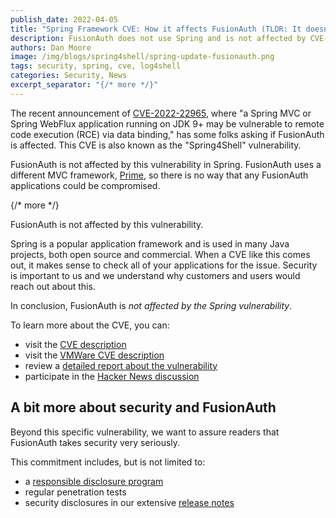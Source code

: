 ```yaml
---
publish_date: 2022-04-05 
title: "Spring Framework CVE: How it affects FusionAuth (TLDR: It doesn't)"
description: FusionAuth does not use Spring and is not affected by CVE-2022-22965.
authors: Dan Moore
image: /img/blogs/spring4shell/spring-update-fusionauth.png
tags: security, spring, cve, log4shell
categories: Security, News
excerpt_separator: "{/* more */}"
---
```


The recent announcement of [CVE-2022-22965](https://nvd.nist.gov/vuln/detail/CVE-2022-22965), where "a Spring MVC or Spring WebFlux application running on JDK 9+ may be vulnerable to remote code execution (RCE) via data binding," has some folks asking if FusionAuth is affected. This CVE is also known as the "Spring4Shell" vulnerability.

FusionAuth is not affected by this vulnerability in Spring. FusionAuth uses a different MVC framework, [Prime](https://github.com/prime-framework/prime-mvc), so there is no way that any FusionAuth applications could be compromised. 

{/* more */}

<Aside type="note" nodark="true">FusionAuth is not affected by this vulnerability.</Aside>

Spring is a popular application framework and is used in many Java projects, both open source and commercial. When a CVE like this comes out, it makes sense to check all of your applications for the issue. Security is important to us and we understand why customers and users would reach out about this.

In conclusion, FusionAuth is *not affected by the Spring vulnerability*.

To learn more about the CVE, you can:

* visit the [CVE description](https://nvd.nist.gov/vuln/detail/CVE-2022-22965)
* visit the [VMWare CVE description](https://tanzu.vmware.com/security/cve-2022-22965)
* review a [detailed report about the vulnerability](https://spring.io/blog/2022/03/31/spring-framework-rce-early-announcement)
* participate in the [Hacker News discussion](https://news.ycombinator.com/item?id=30871128)

## A bit more about security and FusionAuth

Beyond this specific vulnerability, we want to assure readers that FusionAuth takes security very seriously. 

This commitment includes, but is not limited to:

* a [responsible disclosure program](/security)
* regular penetration tests
* security disclosures in our extensive [release notes](/docs/release-notes/)

